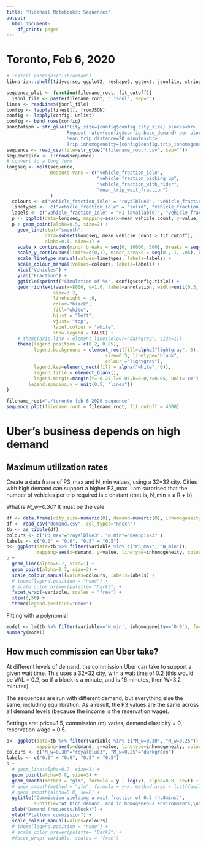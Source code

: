 ```yaml
---
title: 'Ridehail Notebooks: Sequences'
output:
  html_document:
    df_print: paged
---
```


# Toronto, Feb 6, 2020

```r
# install.packages("librarian")
librarian::shelf(tidyverse, ggplot2, reshape2, ggtext, jsonlite, stringr)
```

```r
sequence_plot <- function(filename_root, fit_cutoff){
  jsonl_file <- paste(filename_root, ".jsonl", sep="")
lines <- readLines(jsonl_file)
config <- lapply(lines[1], fromJSON)
config <- lapply(config, unlist)
config <- bind_rows(config)
annotation = str_glue("City size={config$config.city_size} blocks<br>
                      Request rate={config$config.base_demand} per block<br>
                      Mean trip distance=20 minutes<br>
                      Trip inhomogeneity={config$config.trip_inhomogeneity}")
sequence <- read_csv(file=str_glue("{filename_root}.csv", sep=""))
sequence$idx <- 1:nrow(sequence)
# convert to a long form
longseq <- melt(sequence, 
                measure.vars = c("vehicle_fraction_idle", 
                                 "vehicle_fraction_picking_up", 
                                 "vehicle_fraction_with_rider", 
                                 "mean_trip_wait_fraction")
                )
  colours <- c("vehicle_fraction_idle" = "royalblue3", "vehicle_fraction_picking_up" = "gold3", "vehicle_fraction_with_rider" = "green4", "mean_trip_wait_fraction" = "red3")
  linetypes <-  c("vehicle_fraction_idle" = "solid", "vehicle_fraction_picking_up" = "solid", "vehicle_fraction_with_rider" = "solid", "mean_trip_wait_fraction" = "dashed")
  labels <- c("vehicle_fraction_idle" = "P1 (available)", "vehicle_fraction_picking_up" = "P2 (dispatch)", "vehicle_fraction_with_rider" = "P3 (busy)", "mean_trip_wait_fraction" = "Wait fraction (W/L)")
  p <- ggplot(data=longseq, mapping=aes(x=mean_vehicle_count, y=value, colour=variable, linetype=variable, label=annotation))
  p + geom_point(alpha=0.5, size=2) +
    geom_line(stat="smooth", 
              data=subset(longseq, mean_vehicle_count > fit_cutoff), 
              alpha=0.5, size=1) +
    scale_x_continuous(minor_breaks = seq(0, 10000, 500), breaks = seq(0, 10000, 1000)) +
    scale_y_continuous(limits=c(0,1), minor_breaks = seq(0 , 1, .05), breaks = seq(0, 1, .2)) +
    scale_linetype_manual(values=linetypes, labels=labels) +
    scale_colour_manual(values=colours, labels=labels) + 
    xlab("Vehicles") +
    ylab("Fraction") + 
    ggtitle(sprintf("Simulation of %s", config$config.title)) +
    geom_richtext(aes(x=8000, y=1.0, label=annotation, width=unit(0.3, "npc"), stat="unique"),
                 size=3.2, 
                 lineheight = .9,
                 color="black", 
                 fill="white", 
                 hjust = "left",
                 vjust= "top",
                 label.colour = "white",
                 show.legend = FALSE) +
    # theme(axis.line = element_line(colour="darkgrey", size=1))
    theme(legend.position = c(0.2, 0.85), 
          legend.background = element_rect(fill=alpha("lightgray", 0),
                                    size=0.5, linetype="blank", 
                                    colour ="lightgray"),
          legend.key=element_rect(fill = alpha("white", 0)),
          legend.title = element_blank(), 
          legend.margin=margin(t=-0.25,l=0.05,b=0.0,r=0.05, unit='cm'), 
        legend.spacing.y = unit(0.5, "lines")) 
}
```


```r
filename_root="./toronto-feb-6-2020-sequence"
sequence_plot(filename_root = filename_root, fit_cutoff = 4000)
```

# Uber's business depends on high demand

## Maximum utilization rates

Create a data frane of P3_max and N_min values, using a 32*32 city. Cities with high demand can support a higher P3_max. I am surprised that the number of vehicles per trip required is c    onstant (that is, N_min = a R + b).

What is *M_w=0.30*? It must be the vale

```r
df <- data.frame(city_size=numeric(0), demand=numeric(0), inhomogeneity=character(0), variable=character(0), value=numeric(0))
df <- read_csv("demand.csv", col_types="nnccn")
tb <- as_tibble(df)
colours <- c("P3_max"="royalblue3", "N_min"="deeppink3" )
labels <- c("0.0" = "0.0", "0.5" = "0.5")
p<- ggplot(data=tb %>% filter(variable %in% c("P3_max", "N_min")), 
           mapping=aes(x=demand, y=value, linetype=inhomogeneity, colour=variable))
p + 
  geom_line(alpha=0.7, size=1) +
  geom_point(alpha=0.7, size=3) +
  scale_colour_manual(values=colours, labels=labels) + 
  # theme(legend.position = "none") +
  # scale_color_brewer(palette= "Dark2") + 
  facet_wrap(~variable, scales = "free") +
  xlim(0,50) +
  theme(legend.position="none")
```


Fitting with a polynomial

```r
model <- lm(tb %>% filter(variable=='N_min', inhomogeneity=='0.0'), formula=value ~ demand + I(demand^2))
summary(model)
```

## How much commission can Uber take?

At different levels of demand, the commission Uber can take to support a given wait time. This uses a 32*32 city, with a wait time of 0.2 (this would be W/L = 0.2, so if a block is a minute, and <L> is 16 minutes, then W=3.2 minutes).

The sequences are run with different demand, but everything else the same, including equilibration. As a result, the P3 values are the same across all demand levels (because the income is the reservation wage).

Settings are: price=1.5, commission (m) varies, demand elasticity = 0, reservation wage = 0.5.


```r
p<- ggplot(data=tb %>% filter(variable %in% c("M_w=0.30", "M_w=0.25")), 
           mapping=aes(x=demand, y=value, linetype=inhomogeneity, colour=variable))
colours <- c("M_w=0.30"="royalblue3", "M_w=0.25"="darkgreen")
labels <- c("0.0" = "0.0", "0.5" = "0.5")
p + 
  # geom_line(alpha=0.7, size=1) +
  geom_point(alpha=0.8, size=3) +
  geom_smooth(method = "glm", formula = y ~ log(x), alpha=0.8, se=F) +
  # geom_smooth(method = "glm", formula = y~x, method.args = list(family = gaussian(link = 'log'))) +
  # geom_smooth(alpha=0.8, se=F) +
  ggtitle("Commission yielding a wait fraction of 0.3 (4.8mins)",
          subtitle="At high demand, and in homogeneous environments,\nthe platform can take a higher commission and still deliver the same wait time") +
  xlab("Demand (requests/block)") +
  ylab("Platform commission") +
  scale_colour_manual(values=colours)
  # theme(legend.position = "none") +
  # scale_color_brewer(palette= "Dark2") + 
  #facet_wrap(~variable, scales = "free")
```